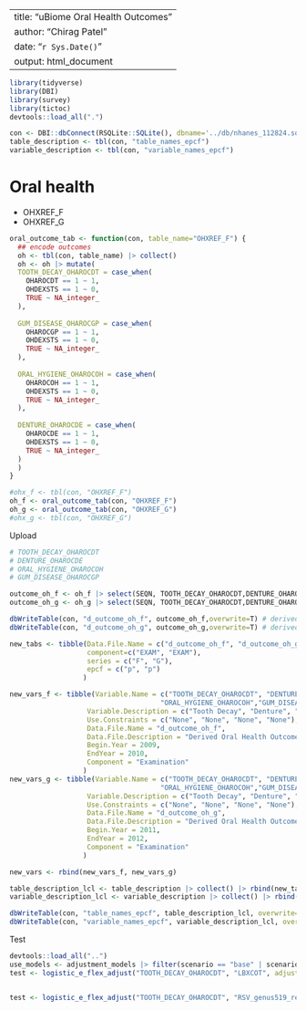 
---
title: "uBiome Oral Health Outcomes"
author: "Chirag Patel"
date: "`r Sys.Date()`"
output: html_document
---


```r
library(tidyverse)
library(DBI)
library(survey)
library(tictoc)
devtools::load_all(".")
```



```r
con <- DBI::dbConnect(RSQLite::SQLite(), dbname='../db/nhanes_112824.sqlite') ## path to the sqlite 
table_description <- tbl(con, "table_names_epcf")
variable_description <- tbl(con, "variable_names_epcf")
```


# Oral health
- OHXREF_F
- OHXREF_G
```r
oral_outcome_tab <- function(con, table_name="OHXREF_F") {
  ## encode outcomes
  oh <- tbl(con, table_name) |> collect()
  oh <- oh |> mutate(
  TOOTH_DECAY_OHAROCDT = case_when(
    OHAROCDT == 1 ~ 1,
    OHDEXSTS == 1 ~ 0,
    TRUE ~ NA_integer_
  ),
  
  GUM_DISEASE_OHAROCGP = case_when(
    OHAROCGP == 1 ~ 1,
    OHDEXSTS == 1 ~ 0,
    TRUE ~ NA_integer_
  ),
  
  ORAL_HYGIENE_OHAROCOH = case_when(
    OHAROCOH == 1 ~ 1,
    OHDEXSTS == 1 ~ 0,
    TRUE ~ NA_integer_
  ),
  
  DENTURE_OHAROCDE = case_when(
    OHAROCDE == 1 ~ 1,
    OHDEXSTS == 1 ~ 0,
    TRUE ~ NA_integer_
  )
  )
}

#ohx_f <- tbl(con, "OHXREF_F")
oh_f <- oral_outcome_tab(con, "OHXREF_F")
oh_g <- oral_outcome_tab(con, "OHXREF_G")
#ohx_g <- tbl(con, "OHXREF_G")
```

Upload
```r

# TOOTH_DECAY_OHAROCDT
# DENTURE_OHAROCDE
# ORAL_HYGIENE_OHAROCOH
# GUM_DISEASE_OHAROCGP

outcome_oh_f <- oh_f |> select(SEQN, TOOTH_DECAY_OHAROCDT,DENTURE_OHAROCDE, ORAL_HYGIENE_OHAROCOH,GUM_DISEASE_OHAROCGP)
outcome_oh_g <- oh_g |> select(SEQN, TOOTH_DECAY_OHAROCDT,DENTURE_OHAROCDE, ORAL_HYGIENE_OHAROCOH,GUM_DISEASE_OHAROCGP)

dbWriteTable(con, "d_outcome_oh_f", outcome_oh_f,overwrite=T) # derived outcome
dbWriteTable(con, "d_outcome_oh_g", outcome_oh_g,overwrite=T) # derived outcome 
```


```r
new_tabs <- tibble(Data.File.Name = c("d_outcome_oh_f", "d_outcome_oh_g"), 
                   component=c("EXAM", "EXAM"),
                   series = c("F", "G"),
                   epcf = c("p", "p")
                  )

new_vars_f <- tibble(Variable.Name = c("TOOTH_DECAY_OHAROCDT", "DENTURE_OHAROCDE",
                                     "ORAL_HYGIENE_OHAROCOH","GUM_DISEASE_OHAROCGP"), 
                   Variable.Description = c("Tooth Decay", "Denture", "Oral Hygiene", "Gum Disease"),
                   Use.Constraints = c("None", "None", "None", "None"),
                   Data.File.Name = "d_outcome_oh_f",
                   Data.File.Description = "Derived Oral Health Outcome",
                   Begin.Year = 2009,
                   EndYear = 2010,
                   Component = "Examination"
                  )
new_vars_g <- tibble(Variable.Name = c("TOOTH_DECAY_OHAROCDT", "DENTURE_OHAROCDE",
                                     "ORAL_HYGIENE_OHAROCOH","GUM_DISEASE_OHAROCGP"), 
                   Variable.Description = c("Tooth Decay", "Denture", "Oral Hygiene", "Gum Disease"),
                   Use.Constraints = c("None", "None", "None", "None"),
                   Data.File.Name = "d_outcome_oh_g",
                   Data.File.Description = "Derived Oral Health Outcome",
                   Begin.Year = 2011,
                   EndYear = 2012,
                   Component = "Examination"
                  )

new_vars <- rbind(new_vars_f, new_vars_g)

table_description_lcl <- table_description |> collect() |> rbind(new_tabs)
variable_description_lcl <- variable_description |> collect() |> rbind(new_vars)

dbWriteTable(con, "table_names_epcf", table_description_lcl, overwrite=T)
dbWriteTable(con, "variable_names_epcf", variable_description_lcl, overwrite=T)
```


Test
```r
devtools::load_all("..")
use_models <- adjustment_models |> filter(scenario == "base" | scenario == 'age_sex_ethnicity_income_education')
test <- logistic_e_flex_adjust("TOOTH_DECAY_OHAROCDT", "LBXCOT", adjustment_variables = use_models,con,logxform_e=T, scale_e=T)


test <- logistic_e_flex_adjust("TOOTH_DECAY_OHAROCDT", "RSV_genus519_relative", adjustment_variables = use_models,con,logxform_e=T, scale_e=T)

```
